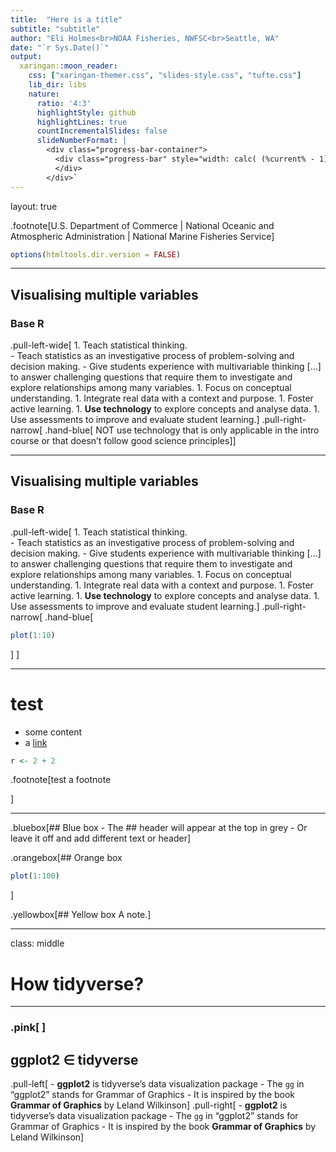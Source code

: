 ```yaml
---
title:  "Here is a title"
subtitle: "subtitle"
author: "Eli Holmes<br>NOAA Fisheries, NWFSC<br>Seattle, WA"
date: "`r Sys.Date()`"
output:
  xaringan::moon_reader:
    css: ["xaringan-themer.css", "slides-style.css", "tufte.css"]
    lib_dir: libs
    nature:
      ratio: '4:3'
      highlightStyle: github
      highlightLines: true
      countIncrementalSlides: false
      slideNumberFormat: |
        <div class="progress-bar-container">
          <div class="progress-bar" style="width: calc( (%current% - 1) / (%total% - 1) * 100%);">
          </div>
        </div>`
---
```

layout: true

.footnote[U.S. Department of Commerce | National Oceanic and Atmospheric Administration | National Marine Fisheries Service]


```r
options(htmltools.dir.version = FALSE)
```

---

## Visualising multiple variables

### Base R

.pull-left-wide[
1. Teach statistical thinking.  
  - Teach statistics as an investigative process of problem-solving and decision making.
  - Give students experience with multivariable thinking [...] to answer challenging questions that require them to investigate and explore relationships among many variables.
1. Focus on conceptual understanding. 
1. Integrate real data with a context and purpose.
1. Foster active learning.
1. **Use technology** to explore concepts and analyse data.
1. Use assessments to improve and evaluate student learning.
]
.pull-right-narrow[
.hand-blue[
NOT use technology that is only applicable in the intro course or that doesn’t follow good science principles
]
]

---

## Visualising multiple variables

### Base R

.pull-left-wide[
1. Teach statistical thinking.  
  - Teach statistics as an investigative process of problem-solving and decision making.
  - Give students experience with multivariable thinking [...] to answer challenging questions that require them to investigate and explore relationships among many variables.
1. Focus on conceptual understanding. 
1. Integrate real data with a context and purpose.
1. Foster active learning.
1. **Use technology** to explore concepts and analyse data.
1. Use assessments to improve and evaluate student learning.
]
.pull-right-narrow[
.hand-blue[
```r
plot(1:10)
```
]
]

---

# test


- some content
- a [link](http://www.google.com)


```r
r <- 2 + 2
```


.footnote[test a footnote


]

---

.bluebox[## Blue box
- The ## header will appear at the top in grey
- Or leave it off and add different text or header
]

.orangebox[## Orange box
```r
plot(1:100)
```
]


.yellowbox[## Yellow box
A note.
]

---

class: middle

# How tidyverse?

---

### .pink[  ]

## ggplot2 $\in$ tidyverse

.pull-left[
- **ggplot2** is tidyverse's data visualization package
- The `gg` in "ggplot2" stands for Grammar of Graphics
- It is inspired by the book **Grammar of Graphics** by Leland Wilkinson
]
.pull-right[
- **ggplot2** is tidyverse's data visualization package
- The `gg` in "ggplot2" stands for Grammar of Graphics
- It is inspired by the book **Grammar of Graphics** by Leland Wilkinson
]